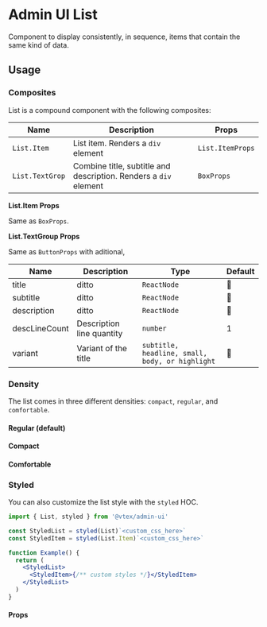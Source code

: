 
<Meta title="design-system/components/List" />

# Admin UI List

Component to display consistently, in sequence, items that contain the same kind of data.

## Usage

<Canvas>
  <Story id="beta-list--adaptative" />
</Canvas>

### Composites

List is a compound component with the following composites:

| Name            | Description                                                      | Props            |
| --------------- | ---------------------------------------------------------------- | ---------------- |
| `List.Item`     | List item. Renders a `div` element                               | `List.ItemProps` |
| `List.TextGrop` | Combine title, subtitle and description. Renders a `div` element | `BoxProps`       |

**List.Item Props**

Same as `BoxProps`.

**List.TextGroup Props**

Same as `ButtonProps` with aditional,

| Name          | Description               | Type                                            | Default |
| ------------- | ------------------------- | ----------------------------------------------- | ------- |
| title         | ditto                     | `ReactNode`                                     | 🚫      |
| subtitle      | ditto                     | `ReactNode`                                     | 🚫      |
| description   | ditto                     | `ReactNode`                                     | 🚫      |
| descLineCount | Description line quantity | `number`                                        | 1       |
| variant       | Variant of the title      | `subtitle, headline, small, body, or highlight` | 🚫      |

### Density

The list comes in three different densities: `compact`, `regular`, and `comfortable`.

#### Regular (default)

<Canvas>
  <Story id="beta-list--regular" />
</Canvas>

#### Compact

<Canvas>
  <Story id="beta-list--compact" />
</Canvas>

#### Comfortable

<Canvas>
  <Story id="beta-list--comfortable" />
</Canvas>

### Styled

You can also customize the list style with the `styled` HOC.

```jsx
import { List, styled } from '@vtex/admin-ui'

const StyledList = styled(List)`<custom_css_here>`
const StyledItem = styled(List.Item)`<custom_css_here>`

function Example() {
  return (
    <StyledList>
      <StyledItem>{/** custom styles */}</StyledItem>
    </StyledList>
  )
}
```

<Canvas>
  <Story id="beta-list--styled" />
</Canvas>

#### Props

<Props of={List} />
